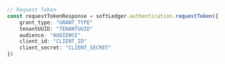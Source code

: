 ```typescript index.ts
// Request Token
const requestTokenResponse = softLedger.authentication.requestToken({
    grant_type: "GRANT_TYPE"
    tenantUUID: "TENANTUUID"
    audience: "AUDIENCE"
    client_id: "CLIENT_ID"
    client_secret: "CLIENT_SECRET"
})
```